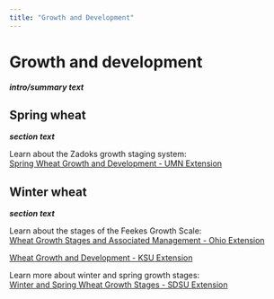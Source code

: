```yaml
---
title: "Growth and Development"
---
```


# Growth and development
***intro/summary text***

## Spring wheat
***section text***  

Learn about the Zadoks growth staging system:  
[Spring Wheat Growth and Development - UMN Extension](https://extension.umn.edu/growing-small-grains/spring-wheat-growth-and-development-guide)

## Winter wheat
***section text***  

Learn about the stages of the Feekes Growth Scale:  
[Wheat Growth Stages and Associated Management - Ohio Extension](https://ohioline.osu.edu/factsheet/agf-126)  

[Wheat Growth and Development - KSU Extension](https://bookstore.ksre.ksu.edu/pubs/MF3300.pdf)  

Learn more about winter and spring growth stages:  
[Winter and Spring Wheat Growth Stages - SDSU Extension](https://extension.sdstate.edu/sites/default/files/2020-03/S-0005-03-Wheat.pdf)  